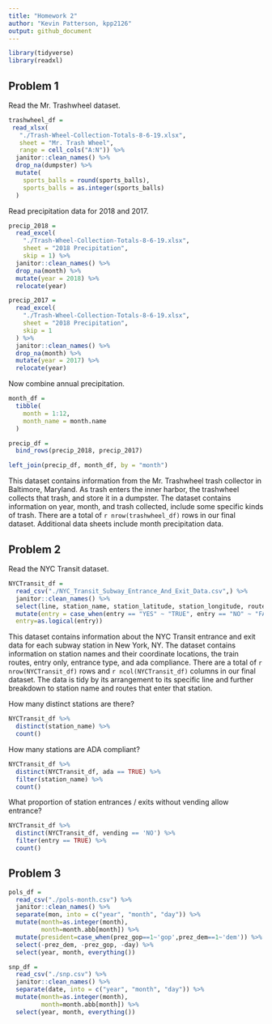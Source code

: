 ```yaml
---
title: "Homework 2"
author: "Kevin Patterson, kpp2126"
output: github_document
---
```


```r
library(tidyverse)
library(readxl)
```

## Problem 1

Read the Mr. Trashwheel dataset.
```r
trashwheel_df =
 read_xlsx(
   "./Trash-Wheel-Collection-Totals-8-6-19.xlsx",
   sheet = "Mr. Trash Wheel",
   range = cell_cols("A:N")) %>%
  janitor::clean_names() %>%
  drop_na(dumpster) %>%
  mutate(
    sports_balls = round(sports_balls),
    sports_balls = as.integer(sports_balls)
  )
```

Read precipitation data for 2018 and 2017.
```r
precip_2018 = 
  read_excel(
    "./Trash-Wheel-Collection-Totals-8-6-19.xlsx",
    sheet = "2018 Precipitation",
    skip = 1) %>%
  janitor::clean_names() %>%
  drop_na(month) %>%
  mutate(year = 2018) %>%
  relocate(year)

precip_2017 = 
  read_excel(
    "./Trash-Wheel-Collection-Totals-8-6-19.xlsx",
    sheet = "2018 Precipitation",
    skip = 1
  ) %>%
  janitor::clean_names() %>%
  drop_na(month) %>%
  mutate(year = 2017) %>%
  relocate(year)
```

Now combine annual precipitation.
```r
month_df = 
  tibble(
    month = 1:12,
    month_name = month.name
  )

precip_df = 
  bind_rows(precip_2018, precip_2017)

left_join(precip_df, month_df, by = "month")
```
This dataset contains information from the Mr. Trashwheel trash collector in Baltimore, Maryland. As trash enters the inner harbor, the trashwheel collects that trash, and store it in a dumpster. The dataset contains information on year, month, and trash collected, include some specific kinds of trash. There are a total of `r nrow(trashwheel_df)` rows in our final dataset. Additional data sheets include month precipitation data.

## Problem 2

Read the NYC Transit dataset.
```r
NYCTransit_df = 
  read_csv("./NYC_Transit_Subway_Entrance_And_Exit_Data.csv",) %>%
  janitor::clean_names() %>%
  select(line, station_name, station_latitude, station_longitude, route1:route11, entry, vending, entrance_type, ada) %>%
  mutate(entry = case_when(entry == "YES" ~ "TRUE", entry == "NO" ~ "FALSE"),
  entry=as.logical(entry))
```

This dataset contains information about the NYC Transit entrance and exit data for each subway station in New York, NY. The dataset contains information on station names and their coordinate locations, the train routes, entry only, entrance type, and ada compliance. There are a total of `r nrow(NYCTransit_df)` rows and `r ncol(NYCTransit_df)` columns in our final dataset. The data is tidy by its arrangement to its specific line and further breakdown to station name and routes that enter that station.

How many distinct stations are there?
```r
NYCTransit_df %>%
  distinct(station_name) %>%
  count()
```

How many stations are ADA compliant?
```r
NYCTransit_df %>%
  distinct(NYCTransit_df, ada == TRUE) %>%
  filter(station_name) %>%
  count()
```
What proportion of station entrances / exits without vending allow entrance?
```r
NYCTransit_df %>%
  distinct(NYCTransit_df, vending == 'NO') %>% 
  filter(entry == TRUE) %>%
  count()
```

## Problem 3
```r
pols_df =
  read_csv("./pols-month.csv") %>%
  janitor::clean_names() %>%
  separate(mon, into = c("year", "month", "day")) %>%
  mutate(month=as.integer(month),
         month=month.abb[month]) %>%
  mutate(president=case_when(prez_gop==1~'gop',prez_dem==1~'dem')) %>%
  select(-prez_dem, -prez_gop, -day) %>%
  select(year, month, everything())

snp_df =
  read_csv("./snp.csv") %>%
  janitor::clean_names() %>%
  separate(date, into = c("year", "month", "day")) %>%
  mutate(month=as.integer(month),
         month=month.abb[month]) %>%
  select(year, month, everything())
```


